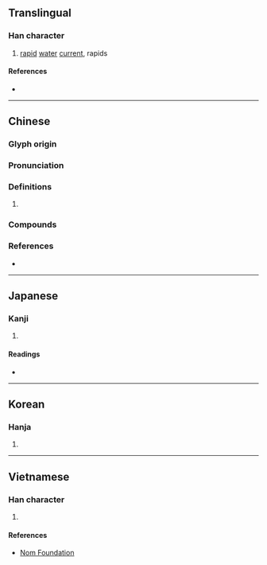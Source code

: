 {{character info/new}}
==Translingual==

===Han character===
{{Han char|rn=85|rad=水|as=09|sn=12|four=32127|canj=EUMB|ids=⿰氵耑}}

# [[rapid]] [[water]] [[current]], rapids

====References====
* {{Han ref|kx=0636.250|dkj=17825|dj=1043.230|hdz=31677.100|uh=6E4D|ud=28237|bh=B4F8|bd=46328}}

----

==Chinese==
{{zh-forms|alt=漙}}

===Glyph origin===
{{Han etym}}

===Pronunciation===
{{zh-pron
|m=tuān
|c=teon1,tyun1,zyun2,cyun2
|mn=chhoan/thoan
|mc=y
|oc=y
|cat=n
}}

===Definitions===
{{zh-hanzi}}

# {{rfdef|zh}}

===Compounds===
{{zh-der|急湍|湍急|湍瀨|涌湍|湍水|湍流|飛湍|驚湍}}

===References===
* {{R:yue:mfccd}}

----

==Japanese==

===Kanji===
{{ja-kanji|grade=|rs=水09}}

# {{defn|lang=ja|sort=水09}}

====Readings====
* {{ja-readings|on=[[たん]] (tan)|kun=[[はやせ]] (hayase), [[はやい]] (hayai)}}

----

==Korean==

===Hanja===
{{ko-hanja|hangeul=단|eumhun=|rv=dan|mr=tan|y=tan}}

# {{defn|lang=ko|sort=水09}}

----

==Vietnamese==

===Han character===
{{vi-readings|rs=水09|hanviet=suyền, đoan}}

# {{defn|lang=vi|sort=水09}}

====References====
* [http://nomfoundation.org/common/nom_details.php?codepoint=6e4d Nom Foundation]